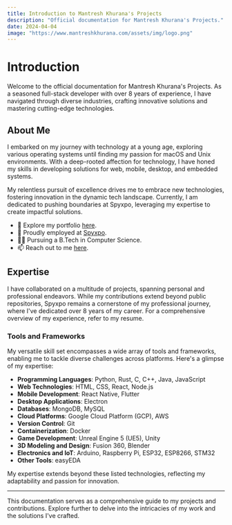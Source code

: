 ```yaml
---
title: Introduction to Mantresh Khurana's Projects
description: "Official documentation for Mantresh Khurana's Projects."
date: 2024-04-04
image: "https://www.mantreshkhurana.com/assets/img/logo.png"
---
```


# Introduction

Welcome to the official documentation for Mantresh Khurana's Projects. As a seasoned full-stack developer with over 8 years of experience, I have navigated through diverse industries, crafting innovative solutions and mastering cutting-edge technologies.

## About Me

I embarked on my journey with technology at a young age, exploring various operating systems until finding my passion for macOS and Unix environments. With a deep-rooted affection for technology, I have honed my skills in developing solutions for web, mobile, desktop, and embedded systems.

My relentless pursuit of excellence drives me to embrace new technologies, fostering innovation in the dynamic tech landscape. Currently, I am dedicated to pushing boundaries at Spyxpo, leveraging my expertise to create impactful solutions.

- 📝 Explore my portfolio [here](https://www.mantreshkhurana.com/portfolio).
- 🔭 Proudly employed at [Spyxpo](https://www.spyxpo.com).
- 👨‍🎓 Pursuing a B.Tech in Computer Science.
- 📫 Reach out to me [here](mailto:contact@mantreshkhurana.com).

## Expertise

I have collaborated on a multitude of projects, spanning personal and professional endeavors. While my contributions extend beyond public repositories, Spyxpo remains a cornerstone of my professional journey, where I've dedicated over 8 years of my career. For a comprehensive overview of my experience, refer to my resume.

### Tools and Frameworks

My versatile skill set encompasses a wide array of tools and frameworks, enabling me to tackle diverse challenges across platforms. Here's a glimpse of my expertise:

- **Programming Languages**: Python, Rust, C, C++, Java, JavaScript
- **Web Technologies**: HTML, CSS, React, Node.js
- **Mobile Development**: React Native, Flutter
- **Desktop Applications**: Electron
- **Databases**: MongoDB, MySQL
- **Cloud Platforms**: Google Cloud Platform (GCP), AWS
- **Version Control**: Git
- **Containerization**: Docker
- **Game Development**: Unreal Engine 5 (UE5), Unity
- **3D Modeling and Design**: Fusion 360, Blender
- **Electronics and IoT**: Arduino, Raspberry Pi, ESP32, ESP8266, STM32
- **Other Tools**: easyEDA

My expertise extends beyond these listed technologies, reflecting my adaptability and passion for innovation.

---

This documentation serves as a comprehensive guide to my projects and contributions. Explore further to delve into the intricacies of my work and the solutions I've crafted.
